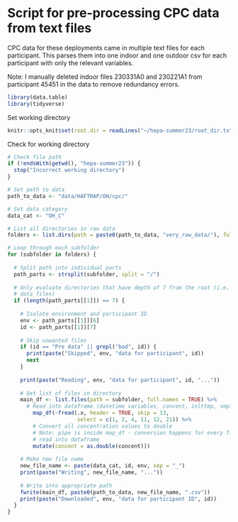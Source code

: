 
# Script for pre-processing CPC data from text files
CPC data for these deployments came in multiple text files for each participant. This parses them into one indoor and one outdoor csv for each participant with only the relevant variables. 

Note: I manually deleted indoor files 230331A0 and 230221A1 from participant 45451 in the data to remove redundancy errors.


```r
library(data.table)
library(tidyverse)
```

Set working directory
```r
knitr::opts_knit$set(root.dir = readLines("~/hepa-summer23/root_dir.txt"))
```

Check for working directory
```r
# Check file path
if (!endsWith(getwd(), "hepa-summer23")) {
  stop("Incorrect working directory")
}
```

```r
# Set path to data
path_to_data <- "data/HAFTRAP/OH/cpc/"

# Set data category
data_cat <- "OH_C"
```

```r
# List all directories in raw data
folders <- list.dirs(path = paste0(path_to_data, "very_raw_data/"), full.names = TRUE, recursive = TRUE)
```

```r
# Loop through each subfolder
for (subfolder in folders) {
  
  # Split path into individual parts
  path_parts <- strsplit(subfolder, split = "/")
  
  # Only evaluate directories that have depth of 7 from the root (i.e. with
  # data files)
  if (length(path_parts[[1]]) == 7) {
    
    # Isolate environment and participant ID
    env <- path_parts[[1]][6]
    id <- path_parts[[1]][7]
  
    # Skip unwanted files
    if (id == "Pre data" || grepl("bad", id)) {
      print(paste("Skipped", env, "data for participant", id))
      next
    }
    
    print(paste("Reading", env, "data for participant", id, "..."))
    
    # Get list of files in directory
    main_df <- list.files(path = subfolder, full.names = TRUE) %>% 
      # Read into dataframe (datetime variables, concent, inlttmp, smpflow)
        map_df(~fread(.x, header = TRUE, skip = 13, 
                      select = c(1, 2, 4, 11, 12, 21)) %>%
        # Convert all concentration values to double
        # Note: pipe is inside map_df - conversion happens for every file 
        # read into dataframe
        mutate(concent = as.double(concent)))
      
    # Make new file name
    new_file_name <- paste(data_cat, id, env, sep = "_")
    print(paste("Writing", new_file_name, "..."))
    
    # Write into appropriate path
    fwrite(main_df, paste0(path_to_data, new_file_name, ".csv"))
    print(paste("Downloaded", env, "data for participant ID", id))
  }
}
```